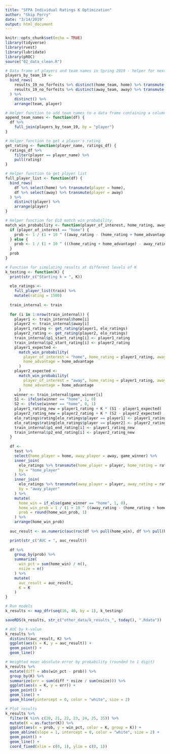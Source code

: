 ```yaml
---
title: "SFPA Individual Ratings K Optimization"
author: "Skip Perry"
date: "3/14/2019"
output: html_document
---
```


```r
knitr::opts_chunk$set(echo = TRUE)
library(tidyverse)
library(rvest)
library(lubridate)
library(pROC)
source("02_data_clean.R")
```

```r
# Data frame of players and team names in Spring 2019 - helper for next helper function
players_by_team_19 <- 
  bind_rows(
    results_19_no_forfeits %>% distinct(home_team, home) %>% transmute(player = home, team = home_team),
    results_19_no_forfeits %>% distinct(away_team, away) %>% transmute(player = away, team = away_team)
  ) %>% 
    distinct() %>% 
    arrange(team, player)

# Helper function to add team names to a data frame containing a column for player
append_team_names <- function(df) {
  df %>% 
    full_join(players_by_team_19, by = "player")
}

# Helper function to get a player's rating
get_rating <- function(player_name, ratings_df) {
  ratings_df %>% 
    filter(player == player_name) %>% 
    pull(rating)
}

# Helper function to get player list
full_player_list <- function(df) {
  bind_rows(
    df %>% select(home) %>% transmute(player = home), 
    df %>% select(away) %>% transmute(player = away)
  ) %>% 
    distinct(player) %>% 
    arrange(player)
}

# Helper function for ELO match win probability
match_win_probability <- function(player_of_interest, home_rating, away_rating, home_advantage) {
  if (player_of_interest == "home") {
    prob <- 1 / (1 + 10 ^ ((away_rating - (home_rating + home_advantage)) / 400))
  } else {
    prob <- 1 / (1 + 10 ^ (((home_rating + home_advantage) - away_rating) / 400))
  }
  prob
}
```

```r
# Function for simulating results at different levels of K
k_testing <- function(K) {
  print(str_c("Starting k = ", K))
  
  elo_ratings <-
    full_player_list(train) %>% 
    mutate(rating = 1500)
  
  train_internal <- train
  
  for (i in 1:nrow(train_internal)) {
    player1 <- train_internal$home[i]
    player2 <- train_internal$away[i]
    player1_rating <- get_rating(player1, elo_ratings)
    player2_rating <- get_rating(player2, elo_ratings)
    train_internal$p1_start_rating[i] <- player1_rating
    train_internal$p2_start_rating[i] <- player2_rating
    player1_expected <-
      match_win_probability(
        player_of_interest = "home", home_rating = player1_rating, away_rating = player2_rating,
        home_advantage = home_advantage
      )
    player2_expected <-
      match_win_probability(
        player_of_interest = "away", home_rating = player1_rating, away_rating = player2_rating,
        home_advantage = home_advantage
      )
    winner <- train_internal$game_winner[i]
    S1 <- ifelse(winner == "home", 1, 0)
    S2 <- ifelse(winner == "home", 0, 1)
    player1_rating_new = player1_rating + K * (S1 - player1_expected)
    player2_rating_new = player2_rating + K * (S2 - player2_expected)
    elo_ratings$rating[elo_ratings$player == player1] <- player1_rating_new
    elo_ratings$rating[elo_ratings$player == player2] <- player2_rating_new
    train_internal$p1_end_rating[i] <- player1_rating_new
    train_internal$p2_end_rating[i] <- player2_rating_new
  }
    
  df <- 
    test %>% 
    select(home_player = home, away_player = away, game_winner) %>% 
    inner_join(
      elo_ratings %>% transmute(home_player = player, home_rating = rating),
      by = "home_player"
    ) %>% 
    inner_join(
      elo_ratings %>% transmute(away_player = player, away_rating = rating),
      by = "away_player"
    ) %>% 
    mutate(
      home_win = if_else(game_winner == "home", 1, 0),
      home_win_prob = 1 / (1 + 10 ^ ((away_rating - (home_rating + home_advantage)) / 400)),
      prob = round(home_win_prob, 1)
    ) %>% 
    arrange(home_win_prob)
  
  auc_result <- as.numeric(auc(roc(df %>% pull(home_win), df %>% pull(home_win_prob))))

  print(str_c("AUC = ", auc_result))
  
  df %>% 
    group_by(prob) %>% 
    summarize(
      win_pct = sum(home_win) / n(),
      nsize = n()
    ) %>% 
    mutate(
      auc_result = auc_result,
      K = K
    )
}
```

```r
# Run models
k_results <- map_dfr(seq(16, 40, by = 1), k_testing)

saveRDS(k_results, str_c("other_data/k_results_", today(), ".Rdata"))
```

```r
# AUC by k-value
k_results %>% 
  distinct(auc_result, K) %>% 
  ggplot(aes(x = K, y = auc_result)) +
  geom_point() +
  geom_line()
```

```r
# Weighted mean absolute error by probability (rounded to 1 digit)
k_results %>% 
  mutate(diff = abs(win_pct - prob)) %>% 
  group_by(K) %>% 
  summarize(err = sum(diff * nsize / sum(nsize))) %>% 
  ggplot(aes(x = K, y = err)) + 
  geom_point() + 
  geom_line() +
  geom_hline(yintercept = 0, color = "white", size = 2)
```

```r
# Plot results
k_results %>% 
  filter(K %in% c(20, 21, 22, 23, 24, 25, 35)) %>% 
  mutate(K = as.factor(K)) %>% 
  ggplot(aes(x = prob, y = win_pct, color = K, group = K)) +
  geom_abline(slope = 1, intercept = 0, color = "white", size = 2) +
  geom_point() +
  geom_line() +
  coord_fixed(xlim = c(0, 1), ylim = c(0, 1))
```

```r

```
